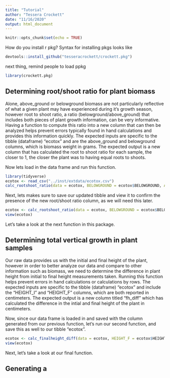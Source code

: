 ```yaml
---
title: "Tutorial"
author: "Tessera Crockett"
date: "11/16/2020"
output: html_document
---
```


```r
knitr::opts_chunk$set(echo = TRUE)
```

How do you install r pkg? 
Syntax for installing pkgs looks like 

```r
devtools::install_github("tesseracrockett/crockett.pkg")
```   
next thing, remind people to load ppkg
```r
library(crockett.pkg)
```

## Determining root/shoot ratio for plant biomass

Alone, above_ground or belowground biomass are not particularly reflective of what a given plant may have experienced during it's growth season, however root to shoot ratio, a ratio (belowground/above_ground) that includes both pieces of plant growth information, can be very informative. Having a function to compute this ratio into a new column that can then be analyzed helps prevent errors typically found in hand calculations and provides this information quickly. 
The expected inputs are specific to the tibble (dataframe) "ecotox" and are the above_ground and belowground columns, which is biomass weight in grams. The expected output is a new column that has calculated the root to shoot ratio for each sample, the closer to 1, the closer the plant was to having equal roots to shoots.  

Now lets load in the data frame and run this function. 
```r
library(tidyverse)
ecotox <- read_csv("../inst/extdata/ecotox.csv")
calc_rootshoot_ratio(data = ecotox, BELOWGROUND = ecotox$BELOWGROUND, ABOVE_GROUND = ecotox$ABOVE_GROUND)

```

Next, lets makes sure to save our updated tibble and view it to confirm the presence of the new root/shoot ratio column, as we will need this later.


```r
ecotox <- calc_rootshoot_ratio(data = ecotox, BELOWGROUND = ecotox$BELOWGROUND, ABOVE_GROUND = ecotox$ABOVE_GROUND)
view(ecotox)
```

Let's take a look at the next function in this package.

## Determining total vertical growth in plant samples

Our raw data provides us with the initial and final height of the plant, however in order to better analyze our data and compare to other information such as biomass, we need to determine the difference in plant height from initial to final height measurements taken. Running this function helps prevent errors in hand calculations or calculations by rows. 
The expected inputs are specific to the tibble (dataframe) "ecotox" and include the "HEIGHT_I" and "HEIGHT_F" columns, which are both reported in centimeters. The expected output is a new column titled "fh_diff" which has calculated the difference in the intial and final height of the plant in centimeters. 

Now, since our data frame is loaded in and saved with the column generated from our previous function, let's run our second function, and save this as well to our tibble "ecotox". 

```r
ecotox <- calc_finalheight_diff(data = ecotox, HEIGHT_F = ecotox$HEIGHT_F, HEIGHT_I = ecotox$HEIGHT_F)
view(ecotox)
```

Next, let's take a look at our final function.

## Generating a 


